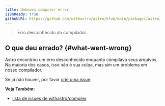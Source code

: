```yaml
---
title: Unknown compiler error.
i18nReady: true
githubURL: https://github.com/withastro/astro/blob/main/packages/astro/src/core/errors/errors-data.ts
---
```


> Erro desconhecido do compilador.

## O que deu errado? \{#what-went-wrong\}

Astro encontrou um erro desconhecido enquanto compilava seus arquivos. Na maioria dos casos, isso não é sua culpa, mas sim um problema em nosso compilador.

Se já não houver, por favor [crie uma issue](https://astro.build/issues/compiler).

**Veja Também:**
-  [lista de issues de withastro/compiler](https://astro.build/issues/compiler)

